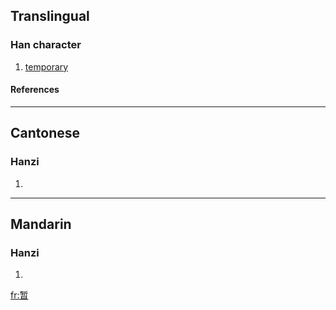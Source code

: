 {{see|暫}}

==Translingual==
===Han character===
{{Han char|rn=72|rad=日|as=08|sn=12|four=|canj=大中日 (KLA)}}
# [[temporary]]
====References====
{{Han ref|kx=0497.311|hdz=21518.010|uh=6682|ud=26242}}

----
==Cantonese==
===Hanzi===
{{yue-hanzi|jyut=|y=jaam6}}
# {{defn|Cantonese}}

----
==Mandarin==
===Hanzi===
{{cmn-hanzi|tra=暫|pin=[[zàn]] ([[zan4]])|wg=tsan<sup>4</sup>}}
# {{defn|Mandarin}}

[[fr:暂]]